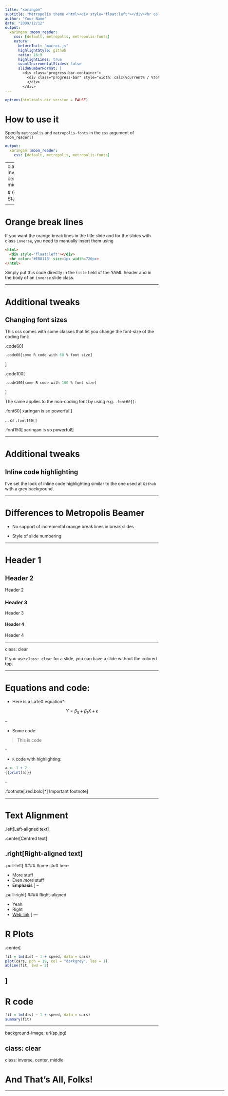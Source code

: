 ```yaml
---
title: "xaringan"
subtitle: "Metropolis theme <html><div style='float:left'></div><hr color='#EB811B' size=1px width=1100px></html>"
author: "Your Name"
date: "2099/12/12"
output: 
  xaringan::moon_reader:
    css: [default, metropolis, metropolis-fonts]
    nature: 
      beforeInit: "macros.js"
      highlightStyle: github
      ratio: 16:9
      highlightLines: true
      countIncrementalSlides: false
      slideNumberFormat: |
        <div class="progress-bar-container">
          <div class="progress-bar" style="width: calc(%current% / %total% * 100%);">
          </div>
        </div>
---
```


```r
options(htmltools.dir.version = FALSE)
```

<style>
.remark-slide-number {
  position: inherit;
}

.remark-slide-number .progress-bar-container {
  position: absolute;
  bottom: 0;
  height: 4px;
  display: block;
  left: 0;
  right: 0;
}

.remark-slide-number .progress-bar {
  height: 100%;
  background-color: #EB811B;
}
</style>

# How to use it

Specify `metropolis` and `metropolis-fonts` in the `css` argument of `moon_reader()`

```yaml
output: 
  xaringan::moon_reader:
    css: [default, metropolis, metropolis-fonts]
```

---
class: inverse, center, middle

# Get Started

<html><div style='float:left'></div><hr color='#EB811B' size=1px width=720px></html> 

---

# Orange break lines

If you want the orange break lines in the title slide and for the slides with class `inverse`, you need to manually insert them using

```html
<html>
  <div style='float:left'></div>
  <hr color='#EB811B' size=1px width=720px>
</html> 
```

Simply put this code directly in the `title` field of the YAML header and in the body of an `inverse` slide class. 

---

# Additional tweaks

## Changing font sizes

This css comes with some classes that let you change the font-size of the coding font:
 
.code60[
```r
.code60[some R code with 60 % font size]
```
]
 
.code100[
```r
.code100[some R code with 100 % font size]
```
]

The same applies to the non-coding font by using e.g. `.font60[]`:

.font60[
xaringan is so powerful!
]

... or `.font150[]`
 
.font150[
xaringan is so powerful!
]

---

# Additional tweaks

## Inline code highlighting

I've set the look of inline code highlighting similar to the one used at `Github` with a grey background. 

---

# Differences to Metropolis Beamer
  
* No support of incremental orange break lines in break slides 

* Style of slide numbering 

---

# Header 1

## Header 2

Header 2

### Header 3

Header 3

#### Header 4

Header 4

---

class: clear

If you use `class: clear` for a slide, you can have a slide without the colored top. 

---

# Equations and code:

* Here is a LaTeX equation*:

$$Y = \beta_{0} + \beta_{1}X + \epsilon$$

--

* Some code:

> This is code

--

* `R` code with highlighting:

```r
a <- 1 + 2
{{print(a)}}
```
--

.footnote[.red.bold[*] Important footnote]

---

# Text Alignment

.left[Left-aligned text]

.center[Centred text]

.right[Right-aligned text]
--

.pull-left[
#### Some stuff here

* More stuff
* Even _more_ stuff
* **Emphasis**
]
--

.pull-right[
#### Right-aligned

* Yeah
* Right
* [Web link](google.com)
]
---

# R Plots

.center[
```r
fit = lm(dist ~ 1 + speed, data = cars)
plot(cars, pch = 19, col = "darkgrey", las = 1)
abline(fit, lwd = 2)
```
]
---

# R code

```r
fit = lm(dist ~ 1 + speed, data = cars)
summary(fit)
```

---

background-image: url(sp.jpg)

class: clear
---

class: inverse, center, middle

# And That's All, Folks!

<html><div style='float:left'></div><hr color='#EB811B' size=1px width=720px></html> 